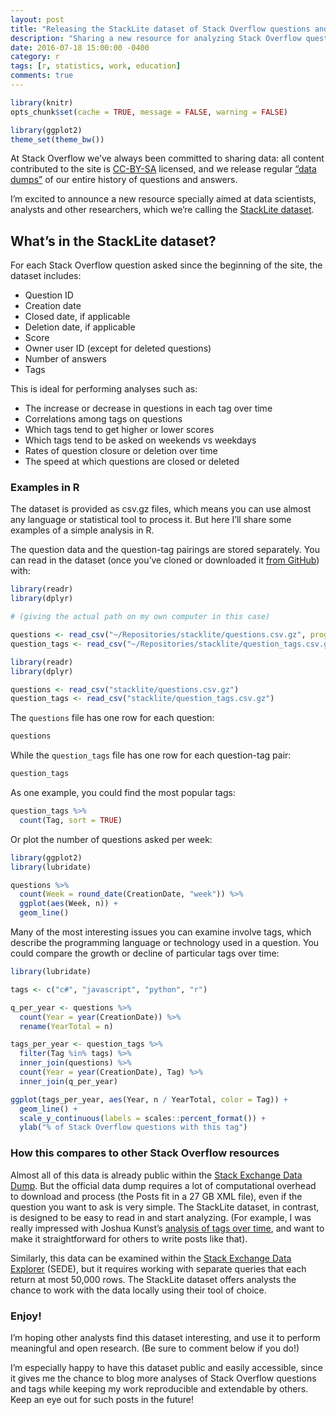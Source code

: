 ```yaml
---
layout: post
title: "Releasing the StackLite dataset of Stack Overflow questions and tags"
description: "Sharing a new resource for analyzing Stack Overflow questions"
date: 2016-07-18 15:00:00 -0400
category: r
tags: [r, statistics, work, education]
comments: true
---
```


```r
library(knitr)
opts_chunk$set(cache = TRUE, message = FALSE, warning = FALSE)

library(ggplot2)
theme_set(theme_bw())
```

At Stack Overflow we've always been committed to sharing data: all content contributed to the site is [CC-BY-SA](https://creativecommons.org/licenses/by-sa/3.0/) licensed, and we release regular ["data dumps"](https://archive.org/details/stackexchange) of our entire history of questions and answers.

I'm excited to announce a new resource specially aimed at data scientists, analysts and other researchers, which we're calling the [StackLite dataset](https://github.com/dgrtwo/StackLite).

## What's in the StackLite dataset?

For each Stack Overflow question asked since the beginning of the site, the dataset includes:

* Question ID
* Creation date
* Closed date, if applicable
* Deletion date, if applicable
* Score
* Owner user ID (except for deleted questions)
* Number of answers
* Tags

This is ideal for performing analyses such as:

* The increase or decrease in questions in each tag over time
* Correlations among tags on questions
* Which tags tend to get higher or lower scores
* Which tags tend to be asked on weekends vs weekdays
* Rates of question closure or deletion over time
* The speed at which questions are closed or deleted

### Examples in R

The dataset is provided as csv.gz files, which means you can use almost any language or statistical tool to process it. But here I'll share some examples of a simple analysis in R.

The question data and the question-tag pairings are stored separately. You can read in the dataset (once you've cloned or downloaded it [from GitHub](https://github.com/dgrtwo/StackLite)) with:

```r
library(readr)
library(dplyr)

# (giving the actual path on my own computer in this case)

questions <- read_csv("~/Repositories/stacklite/questions.csv.gz", progress = FALSE)
question_tags <- read_csv("~/Repositories/stacklite/question_tags.csv.gz", progress = FALSE)
```

```r
library(readr)
library(dplyr)

questions <- read_csv("stacklite/questions.csv.gz")
question_tags <- read_csv("stacklite/question_tags.csv.gz")
```

The `questions` file has one row for each question:

```r
questions
```

While the `question_tags` file has one row for each question-tag pair:

```r
question_tags
```

As one example, you could find the most popular tags:

```r
question_tags %>%
  count(Tag, sort = TRUE)
```

Or plot the number of questions asked per week:

```r
library(ggplot2)
library(lubridate)

questions %>%
  count(Week = round_date(CreationDate, "week")) %>%
  ggplot(aes(Week, n)) +
  geom_line()
```

Many of the most interesting issues you can examine involve tags, which describe the programming language or technology used in a question. You could compare the growth or decline of particular tags over time:

```r
library(lubridate)

tags <- c("c#", "javascript", "python", "r")

q_per_year <- questions %>%
  count(Year = year(CreationDate)) %>%
  rename(YearTotal = n)

tags_per_year <- question_tags %>%
  filter(Tag %in% tags) %>%
  inner_join(questions) %>%
  count(Year = year(CreationDate), Tag) %>%
  inner_join(q_per_year)

ggplot(tags_per_year, aes(Year, n / YearTotal, color = Tag)) +
  geom_line() +
  scale_y_continuous(labels = scales::percent_format()) +
  ylab("% of Stack Overflow questions with this tag")
```

### How this compares to other Stack Overflow resources

Almost all of this data is already public within the [Stack Exchange Data Dump](https://archive.org/details/stackexchange). But the official data dump requires a lot of computational overhead to download and process (the Posts fit in a 27 GB XML file), even if the question you want to ask is very simple. The StackLite dataset, in contrast, is designed to be easy to read in and start analyzing. (For example, I was really impressed with Joshua Kunst's [analysis of tags over time](http://jkunst.com/r/what-do-we-ask-in-stackoverflow/), and want to make it straightforward for others to write posts like that).

Similarly, this data can be examined within the [Stack Exchange Data Explorer](https://data.stackexchange.com/) (SEDE), but it requires working with separate queries that each return at most 50,000 rows. The StackLite dataset offers analysts the chance to work with the data locally using their tool of choice.

### Enjoy!

I'm hoping other analysts find this dataset interesting, and use it to perform meaningful and open research. (Be sure to comment below if you do!)

I'm especially happy to have this dataset public and easily accessible, since it gives me the chance to blog more analyses of Stack Overflow questions and tags while keeping my work reproducible and extendable by others. Keep an eye out for such posts in the future!